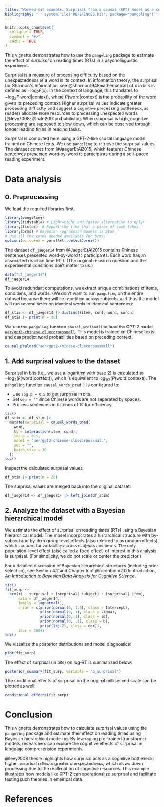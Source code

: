 ```yaml
---
title: "Worked-out example: Surprisal from a causal (GPT) model as a cognitive processing bottleneck in reading"
bibliography: '`r system.file("REFERENCES.bib", package="pangoling")`'
---
```


```r
knitr::opts_chunk$set(
  collapse = TRUE,
  comment = "#>",
  cache = TRUE
)
```

This vignette demonstrates how to use the `pangoling` package to estimate the 
effect of *surprisal* on reading times (RTs) in a psycholinguistic experiment. 

Surprisal is a measure of processing difficulty based on the unexpectedness of a
word in its context. In information theory, the surprisal [or Shannon's Information,
see @shannon1948mathematical] of x in bits is defined as $-\log_2 P(x)$. In the context of language, this translates to $-\log_2 P(\text{word}|\text{context})$,
where $P(\text{word}|\text{context})$ is the probability of the word given its preceding context. Higher surprisal values indicate greater processing 
difficulty and suggest a cognitive processing bottleneck, as readers allocate 
more resources to processing unexpected words [@levy2008; 
@hale2001probabilistic].
When surprisal is high, cognitive processing are supposed to slow down, which 
can be observed through longer reading times in reading tasks.


Surprisal is computed here using a GPT-2-like causal language model trained on
Chinese texts. We use `pangoling` to retrieve the surprisal values. The dataset 
comes from @JaegerEtAl2015, which features Chinese sentences presented 
word-by-word to participants during a self-paced reading experiment.


# Data analysis

## 0. Preprocessing

We load the required libraries first.

```r
library(pangoling)
library(tidytable) # Lightweight and faster alternative to dplyr
library(tictoc)  # Report the time that a piece of code takes
library(brms) # Bayesian regression models in Stan
# Use all the cores needed available for brms:
options(mc.cores = parallel::detectCores()) 
```

The dataset `df_jaeger14` from @JaegerEtAl2015 contains Chinese sentences 
presented word-by-word to participants. Each word has an associated reaction 
time (RT). (The original research question and the experimental conditions 
don't matter to us.)

```r
data("df_jaeger14")
df_jaeger14
```

To avoid redundant computations, we extract unique combinations of items, 
conditions, and words. (We don't want to run `pangoling` on the entire dataset
because there will be repetition across subjects, and thus the model will run 
several times on identical words in identical sentences):

```r
df_stim <- df_jaeger14 |> distinct(item, cond, word, wordn)
df_stim |> print(n = 20)
```



We use the `pangoling` function `causal_preload()` to load the GPT-2 model
[`uer/gpt2-chinese-cluecorpussmall`](https://huggingface.co/uer/gpt2-chinese-cluecorpussmall).
This model is trained on Chinese texts and can predict word probabilities
based on preceding context.

```r
causal_preload("uer/gpt2-chinese-cluecorpussmall")
```

## 1. Add surprisal values to the dataset

Surprisal in bits (i.e., we use a logarithm with base 2) is calculated as
$-\log_2(P(\text{word}|\text{context}))$, which is equivalent to
$\log_{1/2}(P(\text{word}|\text{context}))$. The `pangoling` function
`causal_words_pred()` is configured to:

- Use `log.p = 0.5` to get surprisal in bits.
- Set `sep = ""` since Chinese words are not separated by spaces.
- Process sentences in batches of 10 for efficiency.

```r
tic()
df_stim <- df_stim |>
  mutate(surprisal = causal_words_pred(
    word,
    by = interaction(item, cond),
    log.p = 0.5,
    model = "uer/gpt2-chinese-cluecorpussmall",
    sep = "",
    batch_size = 10
  ))
toc()
```

Inspect the calculated surprisal values:

```r
df_stim |> print(n = 20)
```

The surprisal values are merged back into the original dataset:

```r
df_jaeger14 <- df_jaeger14 |> left_join(df_stim)
```

## 2. Analyze the dataset with a Bayesian hierarchical model

We estimate the effect of surprisal on reading times (RTs) using a Bayesian
hierarchical model. The model incorporates a hierarchical structure with 
by-subject and by-item group-level effects (also referred to as random effects),
which account for variability across subjects and items. The only 
population-level effect (also called a fixed effect) of interest in this 
analysis is surprisal.
(For simplicity, we do not scale or center the predictor.)

For a detailed discussion of Bayesian hierarchical structures (including prior
selection), see Section 4.2 and Chapter 5 of @nicenboim2025introduction, 
[*An Introduction to Bayesian Data Analysis for Cognitive Science*](https://bruno.nicenboim.me/bayescogsci/).



```r
tic()
fit_surp <-
  brm(rt ~ surprisal + (surprisal| subject) + (surprisal| item),
      data = df_jaeger14,
      family = lognormal(),
      prior = c(prior(normal(6, 1.5), class = Intercept),
                prior(normal(0, 1), class = sigma),
                prior(normal(0, 1), class = sd),
                prior(normal(0, .1), class = b),
                prior(lkj(2), class = cor)),
      iter = 3000)
toc()
```

We visualize the posterior distributions and model diagnostics:

```r
plot(fit_surp)
```


The effect of surprisal (in bits) on log-RT is summarized below:

```r
posterior_summary(fit_surp, variable = "b_surprisal")
```

The conditional effects of surprisal on the original millisecond scale can be 
plotted as well: 

```r
conditional_effects(fit_surp)
```

# Conclusion

This vignette demonstrates how to calculate surprisal values using the 
`pangoling` package and estimate their effect on reading times using Bayesian
hierarchical modeling. By leveraging pre-trained transformer models, researchers
can explore the cognitive effects of surprisal in language comprehension 
experiments.

@levy2008 theory highlights how surprisal acts as a cognitive bottleneck: higher
surprisal reflects greater unexpectedness, which slows down processing due to 
the reallocation of cognitive resources. This example illustrates how models 
like GPT-2 can operationalize surprisal and facilitate testing such theories in
empirical data.


# References

